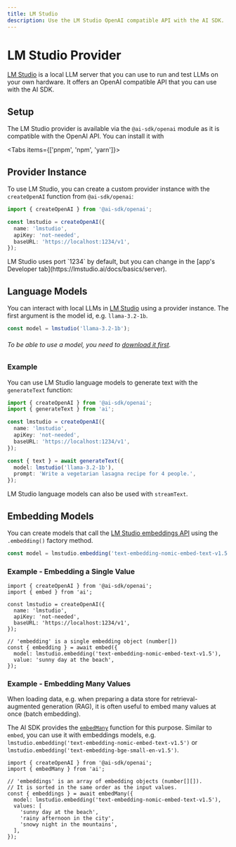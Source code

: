```yaml
---
title: LM Studio
description: Use the LM Studio OpenAI compatible API with the AI SDK.
---
```


# LM Studio Provider

[LM Studio](https://lmstudio.ai/) is a local LLM server that you can use to run and test LLMs on your own hardware.
It offers an OpenAI compatible API that you can use with the AI SDK.

## Setup

The LM Studio provider is available via the `@ai-sdk/openai` module as it is compatible with the OpenAI API.
You can install it with

<Tabs items={['pnpm', 'npm', 'yarn']}>
  <Tab>
    <Snippet text="pnpm add @ai-sdk/openai" dark />
  </Tab>
  <Tab>
    <Snippet text="npm install @ai-sdk/openai" dark />
  </Tab>
  <Tab>
    <Snippet text="yarn add @ai-sdk/openai" dark />
  </Tab>
</Tabs>

## Provider Instance

To use LM Studio, you can create a custom provider instance with the `createOpenAI` function from `@ai-sdk/openai`:

```ts
import { createOpenAI } from '@ai-sdk/openai';

const lmstudio = createOpenAI({
  name: 'lmstudio',
  apiKey: 'not-needed',
  baseURL: 'https://localhost:1234/v1',
});
```

<Note>
  LM Studio uses port `1234` by default, but you can change in the [app's
  Developer tab](https://lmstudio.ai/docs/basics/server).
</Note>

## Language Models

You can interact with local LLMs in [LM Studio](https://lmstudio.ai/docs/basics/server#endpoints-overview) using a provider instance.
The first argument is the model id, e.g. `llama-3.2-1b`.

```ts
const model = lmstudio('llama-3.2-1b');
```

###### To be able to use a model, you need to [download it first](https://lmstudio.ai/docs/basics/download-model).

### Example

You can use LM Studio language models to generate text with the `generateText` function:

```ts
import { createOpenAI } from '@ai-sdk/openai';
import { generateText } from 'ai';

const lmstudio = createOpenAI({
  name: 'lmstudio',
  apiKey: 'not-needed',
  baseURL: 'https://localhost:1234/v1',
});

const { text } = await generateText({
  model: lmstudio('llama-3.2-1b'),
  prompt: 'Write a vegetarian lasagna recipe for 4 people.',
});
```

LM Studio language models can also be used with `streamText`.

## Embedding Models

You can create models that call the [LM Studio embeddings API](https://lmstudio.ai/docs/basics/server#endpoints-overview)
using the `.embedding()` factory method.

```ts
const model = lmstudio.embedding('text-embedding-nomic-embed-text-v1.5');
```

### Example - Embedding a Single Value

```tsx
import { createOpenAI } from '@ai-sdk/openai';
import { embed } from 'ai';

const lmstudio = createOpenAI({
  name: 'lmstudio',
  apiKey: 'not-needed',
  baseURL: 'https://localhost:1234/v1',
});

// 'embedding' is a single embedding object (number[])
const { embedding } = await embed({
  model: lmstudio.embedding('text-embedding-nomic-embed-text-v1.5'),
  value: 'sunny day at the beach',
});
```

### Example - Embedding Many Values

When loading data, e.g. when preparing a data store for retrieval-augmented generation (RAG),
it is often useful to embed many values at once (batch embedding).

The AI SDK provides the [`embedMany`](/docs/reference/ai-sdk-core/embed-many) function for this purpose.
Similar to `embed`, you can use it with embeddings models,
e.g. `lmstudio.embedding('text-embedding-nomic-embed-text-v1.5')` or `lmstudio.embedding('text-embedding-bge-small-en-v1.5')`.

```tsx
import { createOpenAI } from '@ai-sdk/openai';
import { embedMany } from 'ai';

// 'embeddings' is an array of embedding objects (number[][]).
// It is sorted in the same order as the input values.
const { embeddings } = await embedMany({
  model: lmstudio.embedding('text-embedding-nomic-embed-text-v1.5'),
  values: [
    'sunny day at the beach',
    'rainy afternoon in the city',
    'snowy night in the mountains',
  ],
});
```
